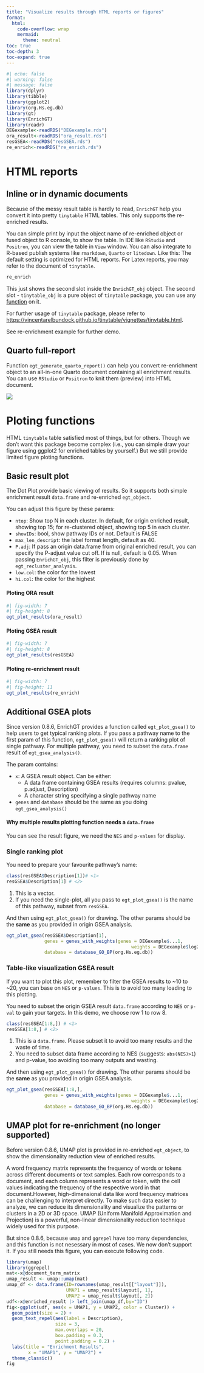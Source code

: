 ```yaml
---
title: "Visualize results through HTML reports or figures"
format: 
  html:
    code-overflow: wrap
    mermaid: 
      theme: neutral
toc: true
toc-depth: 3
toc-expand: true
---
```


```r
#| echo: false
#| warning: false
#| message: false
library(dplyr)
library(tibble)
library(ggplot2)
library(org.Hs.eg.db)
library(gt)
library(EnrichGT)
library(readr)
DEGexample<-readRDS("DEGexample.rds")
ora_result<-readRDS("ora_result.rds")
resGSEA<-readRDS("resGSEA.rds")
re_enrich<-readRDS("re_enrich.rds")
```

# HTML reports {#html-reports-gt-table}

## Inline or in dynamic documents

Because of the messy result table is hardly to read, `EnrichGT` help you convert it into pretty `tinytable` HTML tables. This only supports the re-enriched results.

You can simple print by input the object name of re-enriched object or fused object to R console, to show the table. In IDE like `RStudio` and `Positron`, you can view the table in `View` window. You can also integrate to R-based publish systems like `rmarkdown`, `Quarto` or `litedown`. Like this: The default setting is optimized for HTML reports. For Latex reports, you may refer to the document of `tinytable`.

```r
re_enrich
```

This just shows the second slot inside the `EnrichGT_obj` object. The second slot - `tinytable_obj` is a pure object of `tinytable` package, you can use any [function](https://vincentarelbundock.github.io/tinytable/vignettes/tinytable.html) on it.

For further usage of `tinytable` package, please refer to <https://vincentarelbundock.github.io/tinytable/vignettes/tinytable.html>.

See re-enrichment example for further demo.

## Quarto full-report

Function `egt_generate_quarto_report()` can help you convert re-enrichment object to an all-in-one Quarto document containing all enrichment results. You can use `RStudio` or `Positron` to knit them (preview) into HTML document.

![](images/paste-3.png)

# Ploting functions

HTML `tinytable` table satisfied most of things, but for others. Though we don't want this package become complex (i.e., you can simple draw your figure using ggplot2 for enriched tables by yourself.) But we still provide limited figure ploting functions.

## Basic result plot

The Dot Plot provide basic viewing of results. So it supports both simple enrichment result `data.frame` and re-enriched `egt_object`.

You can adjust this figure by these params:

-   `ntop`: Show top N in each cluster. In default, for origin enriched result, showing top 15; for re-clustered object, showing top 5 in each cluster.
-   `showIDs`: bool, show pathway IDs or not. Default is FALSE
-   `max_len_descript`: the label format length, default as 40.
-   `P.adj`: If pass an origin data.frame from original enriched result, you can specify the P-adjust value cut off. If is null, default is 0.05. When passing `EnrichGT_obj`, this filter is previously done by `egt_recluster_analysis`.
-   `low.col`: the color for the lowest
-   `hi.col`: the color for the highest

#### Ploting ORA result

```r
#| fig-width: 7
#| fig-height: 8
egt_plot_results(ora_result)
```

#### Ploting GSEA result

```r
#| fig-width: 7
#| fig-height: 8
egt_plot_results(resGSEA)
```

#### Ploting re-enrichment result

```r
#| fig-width: 7
#| fig-height: 11
egt_plot_results(re_enrich)
```

## Additional GSEA plots

Since version 0.8.6, EnrichGT provides a function called `egt_plot_gsea()` to help users to get typical ranking plots. If you pass a pathway name to the first param of this function, `egt_plot_gsea()` will return a ranking plot of single pathway. For multiple pathway, you need to subset the `data.frame` result of `egt_gsea_analysis()`.

The param contains:

-   `x`: A GSEA result object. Can be either:
    -   A data frame containing GSEA results (requires columns: pvalue, p.adjust, Description)
    -   A character string specifying a single pathway name
-   `genes` and `database` should be the same as you doing `egt_gsea_analysis()`

::: callout-note
#### Why multiple results plotting function needs a `data.frame`

You can see the result figure, we need the `NES` and `p-values` for display.
:::

### Single ranking plot

You need to prepare your favourite pathway's name:

```r
class(resGSEA$Description[1])# <1>
resGSEA$Description[1] # <2>
```

1.  This is a vector.
2.  If you need the single-plot, all you pass to `egt_plot_gsea()` is the name of this pathway, subset from `resGSEA`.

And then using `egt_plot_gsea()` for drawing. The other params should be the **same** as you provided in origin GSEA analysis.

```r
egt_plot_gsea(resGSEA$Description[1],
              genes = genes_with_weights(genes = DEGexample$...1, 
                                              weights = DEGexample$log2FoldChange),
              database = database_GO_BP(org.Hs.eg.db))
```

### Table-like visualization GSEA result

::: callout-warning
If you want to plot this plot, remember to filter the GSEA results to \~10 to \~20, you can base on `NES` or `p-values`. This is to avoid too many loading to this plotting.
:::

You need to subset the origin GSEA result `data.frame` according to `NES` or `p-val` to gain your targets. In this demo, we choose row 1 to row 8.

```r
class(resGSEA[1:8,]) # <1>
resGSEA[1:8,] # <2>
```

1.  This is a `data.frame`. Please subset it to avoid too many results and the waste of time.
2.  You need to subset data frame according to NES (suggests: `abs(NES)>1`) and p-value, too avoiding too many outputs and wasting.

And then using `egt_plot_gsea()` for drawing. The other params should be the **same** as you provided in origin GSEA analysis.

```r
egt_plot_gsea(resGSEA[1:8,], 
              genes = genes_with_weights(genes = DEGexample$...1, 
                                              weights = DEGexample$log2FoldChange),
              database = database_GO_BP(org.Hs.eg.db))
```

## UMAP plot for re-enrichment (no longer supported)

Before version 0.8.6, UMAP plot is provided in re-enriched `egt_object`, to show the dimensionality reduction view of enriched results.

A word frequency matrix represents the frequency of words or tokens across different documents or text samples. Each row corresponds to a document, and each column represents a word or token, with the cell values indicating the frequency of the respective word in that document.However, high-dimensional data like word frequency matrices can be challenging to interpret directly. To make such data easier to analyze, we can reduce its dimensionality and visualize the patterns or clusters in a 2D or 3D space. UMAP (Uniform Manifold Approximation and Projection) is a powerful, non-linear dimensionality reduction technique widely used for this purpose.

But since 0.8.6, because `umap` and `ggrepel` have too many dependencies, and this function is not nesessary in most of cases. We now don't support it. If you still needs this figure, you can execute following code.

``` r
library(umap)
library(ggrepel)
mat<-x@document_term_matrix
umap_result <- umap::umap(mat)
umap_df <- data.frame(ID=rownames(umap_result[["layout"]]),
                      UMAP1 = umap_result$layout[, 1],
                      UMAP2 = umap_result$layout[, 2])
udf<-x@enriched_result |> left_join(umap_df,by="ID")
fig<-ggplot(udf, aes(x = UMAP1, y = UMAP2, color = Cluster)) +
  geom_point(size = 2) +
  geom_text_repel(aes(label = Description),
                  size = 3,
                  max.overlaps = 20,
                  box.padding = 0.3,
                  point.padding = 0.2) +
  labs(title = "Enrichment Results",
        x = "UMAP1", y = "UMAP2") +
  theme_classic()
fig
```